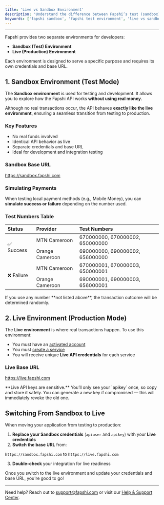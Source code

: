 ```yaml
---
title: 'Live vs Sandbox Environment'
description: 'Understand the difference between Fapshi’s test (sandbox) and live environments, and how to switch between them securely.'
keywords: ['fapshi sandbox', 'fapshi test environment', 'live vs sandbox', 'fapshi api testing', 'sandbox numbers', 'simulate payment']
---
```


---

Fapshi provides two separate environments for developers:

- **Sandbox (Test) Environment**
- **Live (Production) Environment**

Each environment is designed to serve a specific purpose and requires its own credentials and base URL.

## 1. Sandbox Environment (Test Mode)

The **Sandbox environment** is used for testing and development. It allows you to explore how the Fapshi API works **without using real money**.

Although no real transactions occur, the API behaves **exactly like the live environment**, ensuring a seamless transition from testing to production.

### Key Features

- No real funds involved
- Identical API behavior as live
- Separate credentials and base URL
- Ideal for development and integration testing

### Sandbox Base URL

https://sandbox.fapshi.com


### Simulating Payments

When testing local payment methods (e.g., Mobile Money), you can **simulate success or failure** depending on the number used.

### Test Numbers Table

<table>
  <thead>
    <tr>
      <th align="left">Status</th>
      <th align="left">Provider</th>
      <th align="left">Test Numbers</th>
    </tr>
  </thead>
  <tbody>
    <tr>
      <td rowspan="2">✅ Success</td>
      <td>MTN Cameroon</td>
      <td>670000000, 670000002, 650000000</td>
    </tr>
    <tr>
      <td>Orange Cameroon</td>
      <td>690000000, 690000002, 656000000</td>
    </tr>
    <tr>
      <td rowspan="2">❌ Failure</td>
      <td>MTN Cameroon</td>
      <td>670000001, 670000003, 650000001</td>
    </tr>
    <tr>
      <td>Orange Cameroon</td>
      <td>690000001, 690000003, 656000001</td>
    </tr>
  </tbody>
</table>



<Note>
If you use any number **not listed above**, the transaction outcome will be determined randomly.
</Note>

## 2. Live Environment (Production Mode)

The **Live environment** is where real transactions happen. To use this environment:

- You must have an [activated account](/en/guides/getting-started/activate-account)
- You must [create a service](/en/api-reference/create-a-service)
- You will receive unique **Live API credentials** for each service

### Live Base URL

https://live.fapshi.com


<Warning>
**Live API keys are sensitive.** You’ll only see your `apikey` once, so copy and store it safely. You can generate a new key if compromised — this will immediately revoke the old one.
</Warning>

## Switching From Sandbox to Live

When moving your application from testing to production:

1. **Replace your Sandbox credentials** (`apiuser` and `apikey`) with your **Live credentials**
2. **Switch the base URL** from:

`https://sandbox.fapshi.com` to `https://live.fapshi.com`

3. **Double-check** your integration for live readiness

<Tip>
Once you switch to the live environment and update your credentials and base URL, you're good to go!
</Tip>

---

Need help? Reach out to [support@fapshi.com](mailto:support@fapshi.com) or visit our [Help & Support Center](https://fapshi.com/en/help-and-support).
